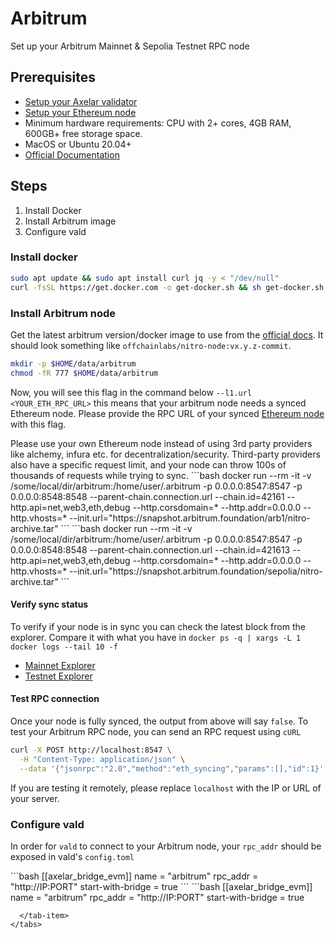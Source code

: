 # Arbitrum


Set up your Arbitrum Mainnet & Sepolia Testnet RPC node

## Prerequisites

- [Setup your Axelar validator](/validator/setup/overview/)
- [Setup your Ethereum node](/validator/external-chains/ethereum/)
- Minimum hardware requirements: CPU with 2+ cores, 4GB RAM, 600GB+ free storage space.
- MacOS or Ubuntu 20.04+
- [Official Documentation](https://developer.offchainlabs.com/node-running/running-a-node)

## Steps

1. Install Docker
2. Install Arbitrum image
3. Configure vald

### Install docker

```bash
sudo apt update && sudo apt install curl jq -y < "/dev/null"
curl -fsSL https://get.docker.com -o get-docker.sh && sh get-docker.sh
```

### Install Arbitrum node

Get the latest arbitrum version/docker image to use from the [official docs](https://developer.offchainlabs.com/node-running/running-a-node). It should look something like `offchainlabs/nitro-node:vx.y.z-commit`.

```bash
mkdir -p $HOME/data/arbitrum
chmod -fR 777 $HOME/data/arbitrum
```

Now, you will see this flag in the command below `--l1.url <YOUR_ETH_RPC_URL>` this means that your arbitrum node needs a synced Ethereum node.
Please provide the RPC URL of your synced [Ethereum node](/validator/external-chains/ethereum/) with this flag.

<Callout type="error" emoji="⚠️">
  Please use your own Ethereum node instead of using 3rd party providers like
  alchemy, infura etc. for decentralization/security. Third-party providers also
  have a specific request limit, and your node can throw 100s of thousands of
  requests while trying to sync.
</Callout>

<tabs>
  <tab-item title="Mainnet">
  ```bash
  docker run --rm -it  -v /some/local/dir/arbitrum:/home/user/.arbitrum -p 0.0.0.0:8547:8547 -p 0.0.0.0:8548:8548 <LATEST_DOCKER_IMAGE> --parent-chain.connection.url <YOUR_ETH_RPC_URL> --chain.id=42161 --http.api=net,web3,eth,debug --http.corsdomain=* --http.addr=0.0.0.0 --http.vhosts=* --init.url="https://snapshot.arbitrum.foundation/arb1/nitro-archive.tar"
```
  </tab-item>
  <tab-item title="Sepolia Testnet">
  ```bash
  docker run --rm -it  -v /some/local/dir/arbitrum:/home/user/.arbitrum -p 0.0.0.0:8547:8547 -p 0.0.0.0:8548:8548 <LATEST_DOCKER_IMAGE> --parent-chain.connection.url <YOUR_ETH_RPC_URL> --chain.id=421613 --http.api=net,web3,eth,debug --http.corsdomain=* --http.addr=0.0.0.0 --http.vhosts=* --init.url="https://snapshot.arbitrum.foundation/sepolia/nitro-archive.tar"
```
  </tab-item>
</tabs>

#### Verify sync status

To verify if your node is in sync you can check the latest block from the explorer.
Compare it with what you have in `docker ps -q | xargs -L 1 docker logs --tail 10 -f`

- [Mainnet Explorer](https://arbiscan.io)
- [Testnet Explorer](https://sepolia.arbiscan.io)

#### Test RPC connection

Once your node is fully synced, the output from above will say `false`. To test your Arbitrum RPC node, you can send an RPC request using `cURL`

```bash
curl -X POST http://localhost:8547 \
  -H "Content-Type: application/json" \
  --data '{"jsonrpc":"2.0","method":"eth_syncing","params":[],"id":1}'
```

If you are testing it remotely, please replace `localhost` with the IP or URL of your server.

### Configure vald

In order for `vald` to connect to your Arbitrum node, your `rpc_addr` should be exposed in
vald's `config.toml`

<tabs>
  <tab-item title="Mainnet">
    ```bash [[axelar_bridge_evm]] name = "arbitrum" rpc_addr = "http://IP:PORT"
    start-with-bridge = true 
```
  </tab-item>
  <tab-item title="Sepolia Testnet">
    ```bash [[axelar_bridge_evm]] name = "arbitrum" rpc_addr = "http://IP:PORT"
    start-with-bridge = true 
    
```
  </tab-item>
</tabs>
